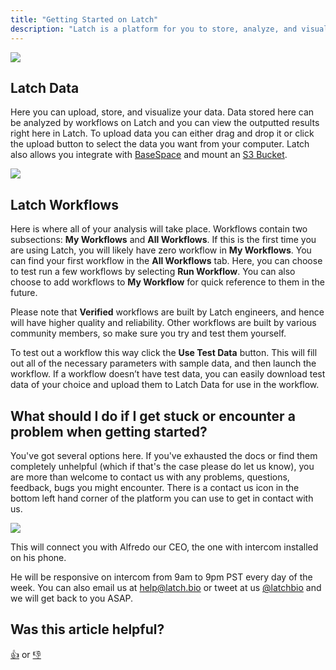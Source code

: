 ```yaml
---
title: "Getting Started on Latch"
description: "Latch is a platform for you to store, analyze, and visualize multiomics data — let's go over each of the tabs available to you to accomplish this:"
---
```


![](/images/latch-data.png)

## Latch Data

Here you can upload, store, and visualize your data. Data stored here can be analyzed by workflows on Latch and you can view the outputted results right here in Latch. To upload data you can either drag and drop it or click the upload button to select the data you want from your computer. Latch also allows you integrate with [BaseSpace](/wiki/basespace) and mount an [S3 Bucket](/wiki/s3-bucket).

![](/images/workflows.png)

## Latch Workflows

Here is where all of your analysis will take place. Workflows contain two subsections: **My Workflows** and **All Workflows**. If this is the first time you are using Latch, you will likely have zero workflow in **My Workflows**. You can find your first workflow in the **All Workflows** tab. Here, you can choose to test run a few workflows by selecting **Run Workflow**. You can also choose to add workflows to **My Workflow** for quick reference to them in the future.

Please note that **Verified** workflows are built by Latch engineers, and hence will have higher quality and reliability. Other workflows are built by various community members, so make sure you try and test them yourself.

To test out a workflow this way click the **Use Test Data** button. This will fill out all of the necessary parameters with sample data, and then launch the workflow. If a workflow doesn’t have test data, you can easily download test data of your choice and upload them to Latch Data for use in the workflow.

## What should I do if I get stuck or encounter a problem when getting started?

You've got several options here. If you've exhausted the docs or find them completely unhelpful (which if that's the case please do let us know), you are more than welcome to contact us with any problems, questions, feedback, bugs you might encounter. There is a contact us icon in the bottom left hand corner of the platform you can use to get in contact with us.

![](/images/contact-us.png)

This will connect you with Alfredo our CEO, the one with intercom installed on his phone.

He will be responsive on intercom from 9am to 9pm PST every day of the week. You can also email us at help@latch.bio or tweet at us [@latchbio](https://twitter.com/LatchBio) and we will get back to you ASAP.

## Was this article helpful?

[👍](https://gucjxnd0b2v.typeform.com/to/pHRudLeW?typeform-medium=embed-email#source=getting-started&answers-dba3616d-33cf-4869-9661-56a59736abc2=dba3616d-33cf-4869-9661-56a59736abc2-yes) or [👎](https://gucjxnd0b2v.typeform.com/to/pHRudLeW?typeform-medium=embed-email#source=getting-started&answers-dba3616d-33cf-4869-9661-56a59736abc2=dba3616d-33cf-4869-9661-56a59736abc2-no)
